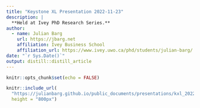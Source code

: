 ```yaml
---
title: "Keystone XL Presentation 2022-11-23"
description: |
  **Held at Ivey PhD Research Series.**
author:
  - name: Julian Barg 
    url: https://jbarg.net
    affiliation: Ivey Business School
    affiliation_url: https://www.ivey.uwo.ca/phd/students/julian-barg/  
date: "`r Sys.Date()`"
output: distill::distill_article
---
```


```r
knitr::opts_chunk$set(echo = FALSE)
```

```r
knitr::include_url(
  "https://julianbarg.github.io/public_documents/presentations/kxl_2022-11-23.pdf", 
  height = "800px")
```

